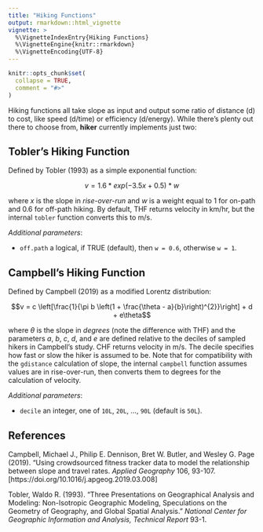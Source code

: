 ```yaml
---
title: "Hiking Functions"
output: rmarkdown::html_vignette
vignette: >
  %\VignetteIndexEntry{Hiking Functions}
  %\VignetteEngine{knitr::rmarkdown}
  %\VignetteEncoding{UTF-8}
---
```


```r
knitr::opts_chunk$set(
  collapse = TRUE,
  comment = "#>"
)
```

Hiking functions all take slope as input and output some ratio of distance (d) to cost, like speed (d/time) or efficiency (d/energy). While there's plenty out there to choose from, **hiker** currently implements just two:  


## Tobler's Hiking Function

Defined by Tobler (1993) as a simple exponential function:

$$v = 1.6 * exp(-3.5x + 0.5) * w$$

where $x$ is the slope in _rise-over-run_ and $w$ is a weight equal to 1 for on-path and 0.6 for off-path hiking. By default, THF returns velocity in km/hr, but the internal `tobler` function converts this to m/s.  

_Additional parameters_:  

* `off.path` a logical, if TRUE (default), then `w = 0.6`, otherwise `w = 1`.



## Campbell's Hiking Function

Defined by Campbell (2019) as a modified Lorentz distribution:

$$v = c \left[\frac{1}{\pi b \left(1 + \frac{\theta - a}{b}\right)^{2}}\right] + d + e\theta$$

where $\theta$ is the slope in _degrees_ (note the difference with THF) and the parameters $a$, $b$, $c$, $d$, and $e$ are defined relative to the deciles of sampled hikers in Campbell's study. CHF returns velocity in m/s. The decile specifies how fast or slow the hiker is assumed to be. Note that for compatibility with the `gdistance` calculation of slope, the internal `campbell` function assumes values are in rise-over-run, then converts them to degrees for the calculation of velocity.  

_Additional parameters_:  

* `decile` an integer, one of `10L`, `20L`, ..., `90L` (default is `50L`).


## References

Campbell, Michael J., Philip E. Dennison, Bret W. Butler, and Wesley G. Page (2019). "Using crowdsourced fitness tracker data to model the relationship between slope and travel rates. _Applied Geography_ 106, 93-107. [https://doi.org/10.1016/j.apgeog.2019.03.008]

Tobler, Waldo R. (1993). "Three Presentations on Geographical Analysis and Modeling: Non-Isotropic Geographic Modeling, Speculations on the Geometry of Geography, and Global Spatial Analysis." _National Center for Geographic Information and Analysis, Technical Report_ 93-1.  
